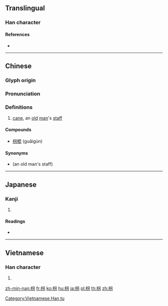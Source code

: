 {{also|拐|柺}}
==Translingual==

===Han character===
{{Han char|rn=75|rad=木|as=05|sn=9|four=46927|canj=DRSH|ids=⿰木叧}}

====References====
* {{Han ref|kx=0521.121|dkj=49161|hdz=21184.011|uh=67B4|ud=26548|bh=AC62|bd=44130}}

----

==Chinese==
{{zh-forms}}

===Glyph origin===
{{Han etym}}

===Pronunciation===
{{zh-pron
|m=guǎi
|c=gwaai2
|mc=y
|oc=y
|ma=
|cat=n
}}

===Definitions===
{{zh-hanzi}}

# [[cane]], an [[old]] [[man]]'s [[staff]]

====Compounds====
* [[枴棍]] (guǎigùn)

====Synonyms====
* {{l|zh|柺}} (an old man's staff)

----

==Japanese==

===Kanji===
{{ja-kanji|grade=|rs=木05}}

# {{defn|lang=ja|sort=木05}}

====Readings====
* {{ja-readings|on=[[かい]] (kai), [[たい]] (tai), [[け]] (ke)|kun=[[つえ]] (tsue)}}

----

==Vietnamese==

===Han character===
{{vi-readings|rs=木05|hanviet=quải}}

# {{defn|vi|sort=木05}}

[[Category:Vietnamese Han tu]]

[[zh-min-nan:枴]]
[[fr:枴]]
[[ko:枴]]
[[hu:枴]]
[[ja:枴]]
[[pl:枴]]
[[th:枴]]
[[zh:枴]]